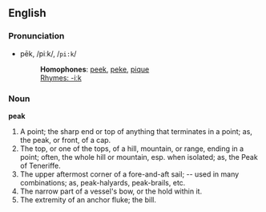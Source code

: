 ==English==

===Pronunciation===
*pēk, /piːk/, /<tt>pi:k</tt>/
*:'''Homophones''': [[peek]], [[peke]], [[pique]]
*:[[Rhymes:English:-iːk|Rhymes: -iːk]]

===Noun===
'''peak'''

#A point; the sharp end or top of anything that terminates in a point; as, the peak, or front, of a cap.
#The top, or one of the tops, of a hill, mountain, or range, ending in a point; often, the whole hill or mountain, esp. when isolated; as, the Peak of Teneriffe.
#The upper aftermost corner of a fore-and-aft sail; -- used in many combinations; as, peak-halyards, peak-brails, etc.
#The narrow part of a vessel's bow, or the hold within it.
#The extremity of an anchor fluke; the bill.